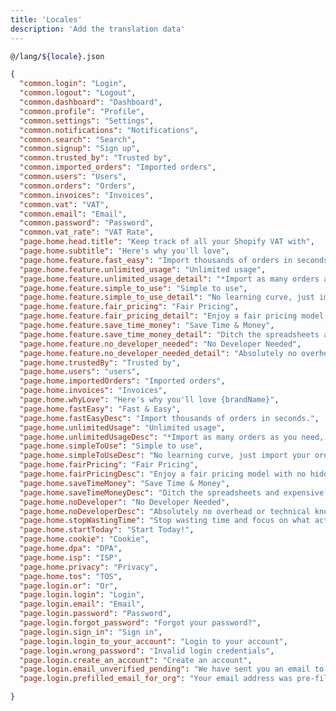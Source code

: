 ```yaml
---
title: 'Locales'
description: 'Add the translation data'
---
```


```bash
@/lang/${locale}.json
```

```json
{
  "common.login": "Login",
  "common.logout": "Logout",
  "common.dashboard": "Dashboard",
  "common.profile": "Profile",
  "common.settings": "Settings",
  "common.notifications": "Notifications",
  "common.search": "Search",
  "common.signup": "Sign up",
  "common.trusted_by": "Trusted by",
  "common.imported_orders": "Imported orders",
  "common.users": "Users",
  "common.orders": "Orders",
  "common.invoices": "Invoices",
  "common.vat": "VAT",
  "common.email": "Email",
  "common.password": "Password",
  "common.vat_rate": "VAT Rate",
  "page.home.head.title": "Keep track of all your Shopify VAT with",
  "page.home.subtitle": "Here's why you'll love",
  "page.home.feature.fast_easy": "Import thousands of orders in seconds.",
  "page.home.feature.unlimited_usage": "Unlimited usage",
  "page.home.feature.unlimited_usage_detail": "*Import as many orders as you need, with no limits.",
  "page.home.feature.simple_to_use": "Simple to use",
  "page.home.feature.simple_to_use_detail": "No learning curve, just import your orders and you're set.",
  "page.home.feature.fair_pricing": "Fair Pricing",
  "page.home.feature.fair_pricing_detail": "Enjoy a fair pricing model with no hidden fees.",
  "page.home.feature.save_time_money": "Save Time & Money",
  "page.home.feature.save_time_money_detail": "Ditch the spreadsheets and expensive finance softwares.",
  "page.home.feature.no_developer_needed": "No Developer Needed",
  "page.home.feature.no_developer_needed_detail": "Absolutely no overhead or technical knowledge required.",
  "page.home.trustedBy": "Trusted by",
  "page.home.users": "users",
  "page.home.importedOrders": "Imported orders",
  "page.home.invoices": "Invoices",
  "page.home.whyLove": "Here's why you'll love {brandName}",
  "page.home.fastEasy": "Fast & Easy",
  "page.home.fastEasyDesc": "Import thousands of orders in seconds.",
  "page.home.unlimitedUsage": "Unlimited usage",
  "page.home.unlimitedUsageDesc": "*Import as many orders as you need, with no limits.",
  "page.home.simpleToUse": "Simple to use",
  "page.home.simpleToUseDesc": "No learning curve, just import your orders and you're set.",
  "page.home.fairPricing": "Fair Pricing",
  "page.home.fairPricingDesc": "Enjoy a fair pricing model with no hidden fees.",
  "page.home.saveTimeMoney": "Save Time & Money",
  "page.home.saveTimeMoneyDesc": "Ditch the spreadsheets and expensive finance softwares.",
  "page.home.noDeveloper": "No Developer Needed",
  "page.home.noDeveloperDesc": "Absolutely no overhead or technical knowledge required.",
  "page.home.stopWastingTime": "Stop wasting time and focus on what actually matters.",
  "page.home.startToday": "Start Today!",
  "page.home.cookie": "Cookie",
  "page.home.dpa": "DPA",
  "page.home.isp": "ISP",
  "page.home.privacy": "Privacy",
  "page.home.tos": "TOS",
  "page.login.or": "Or",
  "page.login.login": "Login",
  "page.login.email": "Email",
  "page.login.password": "Password",
  "page.login.forgot_password": "Forgot your password?",
  "page.login.sign_in": "Sign in",
  "page.login.login_to_your_account": "Login to your account",
  "page.login.wrong_password": "Invalid login credentials",
  "page.login.create_an_account": "Create an account",
  "page.login.email_unverified_pending": "We have sent you an email to verify your email address!",
  "page.login.prefilled_email_for_org": "Your email address was pre-filled to accept the Organization invitation, you can change it later."

}

```